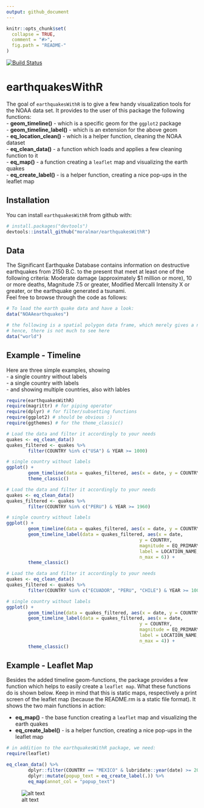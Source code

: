 ```yaml
---
output: github_document
---
```


<!-- README.md is generated from README.Rmd. Please edit that file -->

```r
knitr::opts_chunk$set(
  collapse = TRUE,
  comment = "#>",
  fig.path = "README-"
)
```

[![Build Status](https://travis-ci.org/moralmar/earthquakesWithR.svg?branch=master)](https://travis-ci.org/moralmar/earthquakesWithR)

# earthquakesWithR

The goal of `earthquakesWithR` is to give a few handy visualization tools for the NOAA data set. It provides to the user of this package the following functions:  
- **geom_timeline()** - which is a specific geom for the `ggplot2` package  
- **geom_timeline_label()** - which is an extension for the above geom  
- **eq_location_clean()** - which is a helper function, cleaning the NOAA dataset  
- **eq_clean_data()** - a function which loads and applies a few cleaning function to it  
- **eq_map()** - a function creating a `leaflet` map and visualizing the earth quakes  
- **eq_create_label()** - is a helper function, creating a nice pop-ups in the leaflet map  


## Installation

You can install `earthquakesWithR` from github with:

```r
# install.packages("devtools")
devtools::install_github("moralmar/earthquakesWithR")
```

## Data

The Significant Earthquake Database contains information on destructive earthquakes from 2150 B.C. to the present that meet at least one of the following criteria: Moderate damage (approximately $1 million or more), 10 or more deaths, Magnitude 7.5 or greater, Modified Mercalli Intensity X or greater, or the earthquake generated a tsunami.  
Feel free to browse through the code as follows:  

```r
# To load the earth quake data and have a look:
data("NOAAearthquakes")

# the following is a spatial polygon data frame, which merely gives a nice touch to the leaflet map
# hence, there is not much to see here
data("world")
```

## Example - Timeline

Here are three simple examples, showing  
- a single country without labels  
- a single country with labels  
- and showing multiple countries, also with lables

```r
require(earthquakesWithR)
require(magrittr) # for piping operator
require(dplyr) # for filter/subsetting functions
require(ggplot2) # should be obvious :)
require(ggthemes) # for the theme_classic()

# Load the data and filter it accordingly to your needs
quakes <- eq_clean_data()
quakes_filtered <- quakes %>%
        filter(COUNTRY %in% c("USA") & YEAR >= 1000)

# single country without labels
ggplot() +
        geom_timeline(data = quakes_filtered, aes(x = date, y = COUNTRY, color = TOTAL_DEATHS, size = EQ_PRIMARY)) +
        theme_classic()
```

```r
# Load the data and filter it accordingly to your needs
quakes <- eq_clean_data()
quakes_filtered <- quakes %>%
        filter(COUNTRY %in% c("PERU") & YEAR >= 1960)

# single country without labels
ggplot() +
        geom_timeline(data = quakes_filtered, aes(x = date, y = COUNTRY, color = TOTAL_DEATHS, size = EQ_PRIMARY)) +
        geom_timeline_label(data = quakes_filtered, aes(x = date,
                                                 y = COUNTRY,
                                                 magnitude = EQ_PRIMARY,
                                                 label = LOCATION_NAME,
                                                 n_max = 6)) +
        theme_classic()
```


```r
# Load the data and filter it accordingly to your needs
quakes <- eq_clean_data()
quakes_filtered <- quakes %>%
        filter(COUNTRY %in% c("ECUADOR", "PERU", "CHILE") & YEAR >= 1000)

# single country without labels
ggplot() +
        geom_timeline(data = quakes_filtered, aes(x = date, y = COUNTRY, color = TOTAL_DEATHS, size = EQ_PRIMARY)) +
        geom_timeline_label(data = quakes_filtered, aes(x = date,
                                                 y = COUNTRY,
                                                 magnitude = EQ_PRIMARY,
                                                 label = LOCATION_NAME,
                                                 n_max = 4)) +
        theme_classic()
```


## Example - Leaflet Map

Besides the added timeline geom-functions, the package provides a few function which helps to easily create a `leaflet map`. What these functions do is shown below. Keep in mind that this is static maps, respectively a print screen of the leaflet map (because the README.rm is a static file format). It shows the two main functions in action:  

- **eq_map()** - the base function creating a `leaflet` map and visualizing the earth quakes  
- **eq_create_label()** - is a helper function, creating a nice pop-ups in the leaflet map  

```r
# in addition to the earthquakesWithR package, we need:
require(leaflet)

eq_clean_data() %>%
        dplyr::filter(COUNTRY == "MEXICO" & lubridate::year(date) >= 2000) %>%
        dplyr::mutate(popup_text = eq_create_label(.)) %>%
        eq_map(annot_col = "popup_text")
```

![alt text](https://raw.githubusercontent.com/moralmar/earthquakesWithR/master/vignettes/Mexico_better_40.PNG)

